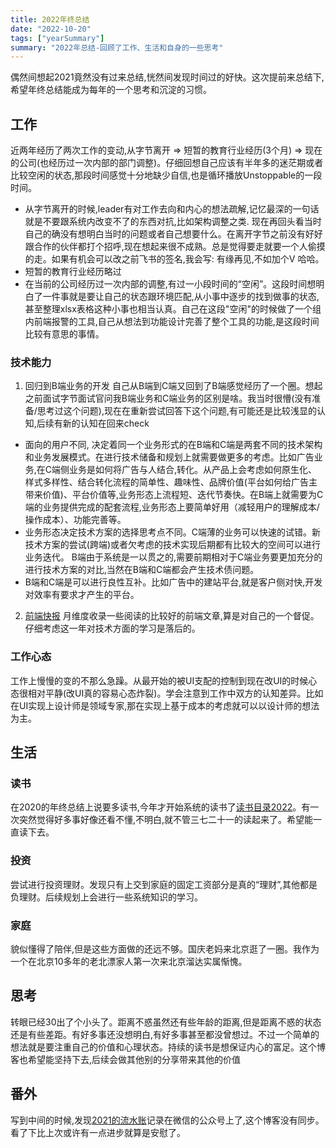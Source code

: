 ```yaml
---
title: 2022年终总结
date: "2022-10-20"
tags: ["yearSummary"]
summary: "2022年总结-回顾了工作、生活和自身的一些思考"
---
```


偶然间想起2021竟然没有过来总结,恍然间发现时间过的好快。这次提前来总结下,希望年终总结能成为每年的一个思考和沉淀的习惯。

## 工作  
近两年经历了两次工作的变动,从字节离开 => 短暂的教育行业经历(3个月) => 现在的公司(也经历过一次内部的部门调整)。仔细回想自己应该有半年多的迷茫期或者比较空闲的状态,那段时间感觉十分地缺少自信,也是循环播放Unstoppable的一段时间。

* 从字节离开的时候,leader有对工作去向和内心的想法疏解,记忆最深的一句话就是不要跟系统内改变不了的东西对抗,比如架构调整之类. 现在再回头看当时自己的确没有想明白当时的问题或者自己想要什么。在离开字节之前没有好好跟合作的伙伴都打个招呼,现在想起来很不成熟。总是觉得要走就要一个人偷摸的走。如果有机会可以改之前飞书的签名,我会写: 有缘再见,不如加个V 哈哈。
* 短暂的教育行业经历略过
* 在当前的公司经历过一次内部的调整,有过一小段时间的“空闲”。这段时间想明白了一件事就是要让自己的状态跟环境匹配,从小事中逐步的找到做事的状态,甚至整理xlsx表格这种小事也相当认真。自己在这段"空闲"的时候做了一个组内前端报警的工具,自己从想法到功能设计完善了整个工具的功能,是这段时间比较有意思的事情。

### 技术能力
1. 回归到B端业务的开发 自己从B端到C端又回到了B端感觉经历了一个圈。想起之前面试字节面试官问我B端业务和C端业务的区别是啥。我当时很懵(没有准备/思考过这个问题),现在在重新尝试回答下这个问题,有可能还是比较浅显的认知,后续有新的认知在回来check
  * 面向的用户不同, 决定着同一个业务形式的在B端和C端是两套不同的技术架构和业务发展模式。在进行技术储备和规划上就需要做更多的考虑。比如广告业务,在C端侧业务是如何将广告与人结合,转化。从产品上会考虑如何原生化、样式多样性、结合转化流程的简单性、趣味性、品牌价值(平台如何给广告主带来价值)、平台价值等,业务形态上流程短、迭代节奏快。在B端上就需要为C端的业务提供完成的配套流程,业务形态上要简单好用（减轻用户的理解成本/操作成本）、功能完善等。
  * 业务形态决定技术方案的选择思考点不同。C端薄的业务可以快速的试错。新技术方案的尝试(跨端)或者欠考虑的技术实现后期都有比较大的空间可以进行业务迭代。
  B端由于系统是一以贯之的,需要前期相对于C端业务要更加充分的进行技术方案的对比,当然在B端和C端都会产生技术债问题。
  * B端和C端是可以进行良性互补。比如广告中的建站平台,就是客户侧对快,开发对效率有要求才产生的平台。

2. [前端快报](https://icantunderstand.github.io/blog/%E5%89%8D%E7%AB%AF%E5%BF%AB%E6%8A%A5/) 月维度收录一些阅读的比较好的前端文章,算是对自己的一个督促。仔细考虑这一年对技术方面的学习是落后的。

### 工作心态
工作上慢慢的变的不那么急躁。从最开始的被UI支配的控制到现在改UI的时候心态很相对平静(改UI真的容易心态炸裂)。学会注意到工作中双方的认知差异。比如在UI实现上设计师是领域专家,那在实现上基于成本的考虑就可以以设计师的想法为主。

## 生活

### 读书 
在2020的年终总结上说要多读书,今年才开始系统的读书了[读书目录2022](https://icantunderstand.github.io/blog/book-list-2022)。有一次突然觉得好多事好像还看不懂,不明白,就不管三七二十一的读起来了。希望能一直读下去。

### 投资
尝试进行投资理财。发现只有上交到家庭的固定工资部分是真的“理财”,其他都是负理财。后续规划上会进行一些系统知识的学习。

### 家庭
貌似懂得了陪伴,但是这些方面做的还远不够。国庆老妈来北京逛了一圈。我作为一个在北京10多年的老北漂家人第一次来北京溜达实属惭愧。

## 思考
转眼已经30出了个小头了。距离不惑虽然还有些年龄的距离,但是距离不惑的状态还是有些差距。有好多事还没想明白,有好多事甚至都没曾想过。不过一个简单的想法就是要注重自己的价值和心理状态。持续的读书是想保证内心的富足。这个博客也希望能坚持下去,后续会做其他别的分享带来其他的价值

## 番外
写到中间的时候,发现[2021的流水账](https://mp.weixin.qq.com/s?__biz=MzUwOTk5NDI3OA==&mid=2247484174&idx=1&sn=123f7a9b633c3c786519e24f3f4b0072&chksm=f908f747ce7f7e51785450e91d9aa8c68f411f63935b162d9f19b4fea1cb9184ef10b30f3e7f#rd)记录在微信的公众号上了,这个博客没有同步。看了下比上次或许有一点进步就算是安慰了。